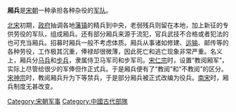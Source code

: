 '''厢兵'''是[[宋朝|宋朝]]一种承担各种杂役的[[军队|军队]]。

[[北宋|北宋]]初期，[[政府|政府]]抽调各地[[藩镇|藩镇]]的精兵到中央，老弱残兵则留在本地，加上新征的专供劳役的军队，组成厢兵。还有部分厢兵来源于流犯，官兵武技不合格或者犯法的也可充当厢兵。招募时厢兵一般不考虑体质。厢兵从事诸如修建、[[运输|运输]]、邮传等的各种劳役，工作极其沉重，俸禄却很微薄，因此死亡和逃亡现象非常严重。名义上，厢兵分[[马兵|马兵]]和[[步兵|步兵]]，隶属侍卫马军司和步军司。[[宋仁宗|宋仁宗]]时，设置“教阅厢军”，实际上尽管给很少的军俸但作正式兵。于是厢兵便有了“教阅”和“不教阅”的区分。[[宋神宗|宋神宗]]时，教阅厢兵升为下等禁兵，于是部分厢兵被正式改编为役兵。[[南宋|南宋]]时，厢兵制度无甚改变。

{{军事小作品}}

[[Category:宋朝军事|Category:宋朝军事]]
[[Category:中國古代部隊|Category:中國古代部隊]]